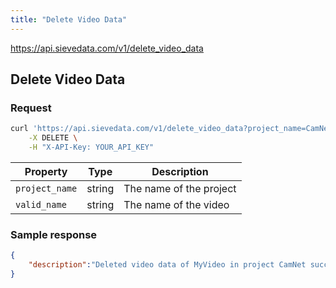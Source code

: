 ```yaml
---
title: "Delete Video Data"
---
```



<Request method="POST">https://api.sievedata.com/v1/delete_video_data</Request>

## Delete Video Data

### Request

```bash Terminal
curl 'https://api.sievedata.com/v1/delete_video_data?project_name=CamNet&video_name=MyVideo' \
    -X DELETE \
    -H "X-API-Key: YOUR_API_KEY"
```


| Property | Type | Description |
| ---- | ----- | ---- |
| `project_name` | string | The name of the project |
| `valid_name` | string | The name of the video |

### Sample response

```json
{
    "description":"Deleted video data of MyVideo in project CamNet successfully.",
}
```
